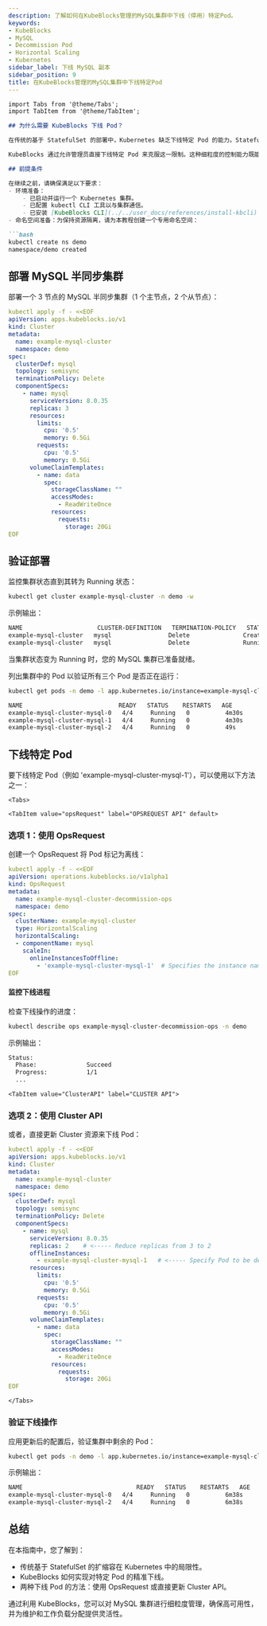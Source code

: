 ```yaml
---
description: 了解如何在KubeBlocks管理的MySQL集群中下线（停用）特定Pod。
keywords:
- KubeBlocks
- MySQL
- Decommission Pod
- Horizontal Scaling
- Kubernetes
sidebar_label: 下线 MySQL 副本
sidebar_position: 9
title: 在KubeBlocks管理的MySQL集群中下线特定Pod
---
```



```markdown
import Tabs from '@theme/Tabs';
import TabItem from '@theme/TabItem';

## 为什么需要 KubeBlocks 下线 Pod？

在传统的基于 StatefulSet 的部署中，Kubernetes 缺乏下线特定 Pod 的能力。StatefulSet 会确保 Pod 的顺序和身份标识，缩容操作总是优先移除序号最高的 Pod（例如从 3 个副本缩容时，会先移除 `Pod-2`）。这一限制导致无法精确控制下线的 Pod，使得维护、工作负载分配或故障处理变得复杂。

KubeBlocks 通过允许管理员直接下线特定 Pod 来克服这一限制。这种细粒度的控制能力既能确保高可用性，又能在不影响整个集群的情况下实现更优的资源管理。

## 前提条件

在继续之前，请确保满足以下要求：
- 环境准备：
    - 已启动并运行一个 Kubernetes 集群。
    - 已配置 kubectl CLI 工具以与集群通信。
    - 已安装 [KubeBlocks CLI](../../user_docs/references/install-kbcli) 和 [KubeBlocks Operator](../../user_docs/overview/install-kubeblocks)。请按照此处提供的安装说明进行操作。
- 命名空间准备：为保持资源隔离，请为本教程创建一个专用命名空间：

```bash
kubectl create ns demo
namespace/demo created
```




## 部署 MySQL 半同步集群

部署一个 3 节点的 MySQL 半同步集群（1 个主节点，2 个从节点）：

```yaml
kubectl apply -f - <<EOF
apiVersion: apps.kubeblocks.io/v1
kind: Cluster
metadata:
  name: example-mysql-cluster
  namespace: demo
spec:
  clusterDef: mysql
  topology: semisync
  terminationPolicy: Delete
  componentSpecs:
    - name: mysql
      serviceVersion: 8.0.35
      replicas: 3
      resources:
        limits:
          cpu: '0.5'
          memory: 0.5Gi
        requests:
          cpu: '0.5'
          memory: 0.5Gi
      volumeClaimTemplates:
        - name: data
          spec:
            storageClassName: ""
            accessModes:
              - ReadWriteOnce
            resources:
              requests:
                storage: 20Gi
EOF
```




## 验证部署

监控集群状态直到其转为 Running 状态：

```bash
kubectl get cluster example-mysql-cluster -n demo -w
```

示例输出：

```bash
NAME                     CLUSTER-DEFINITION   TERMINATION-POLICY   STATUS    AGE
example-mysql-cluster   mysql                Delete               Creating   8s
example-mysql-cluster   mysql                Delete               Running    2m41s
```

当集群状态变为 Running 时，您的 MySQL 集群已准备就绪。

列出集群中的 Pod 以验证所有三个 Pod 是否正在运行：

```bash
kubectl get pods -n demo -l app.kubernetes.io/instance=example-mysql-cluster
```



```bash
NAME                           READY   STATUS    RESTARTS   AGE
example-mysql-cluster-mysql-0   4/4     Running   0          4m30s
example-mysql-cluster-mysql-1   4/4     Running   0          4m30s
example-mysql-cluster-mysql-2   4/4     Running   0          49s
```





## 下线特定 Pod

要下线特定 Pod（例如 'example-mysql-cluster-mysql-1'），可以使用以下方法之一：

    <Tabs>

    <TabItem value="opsRequest" label="OPSREQUEST API" default>

### 选项 1：使用 OpsRequest
创建一个 OpsRequest 将 Pod 标记为离线：

```yaml
kubectl apply -f - <<EOF
apiVersion: operations.kubeblocks.io/v1alpha1
kind: OpsRequest
metadata:
  name: example-mysql-cluster-decommission-ops
  namespace: demo
spec:
  clusterName: example-mysql-cluster
  type: HorizontalScaling
  horizontalScaling:
  - componentName: mysql
    scaleIn:
      onlineInstancesToOffline:
        - 'example-mysql-cluster-mysql-1'  # Specifies the instance names that need to be taken offline
EOF
```

#### 监控下线进程
检查下线操作的进度：

```bash
kubectl describe ops example-mysql-cluster-decommission-ops -n demo
```

示例输出：

```bash
Status:
  Phase:              Succeed
  Progress:           1/1
  ...
```

</TabItem>

    <TabItem value="ClusterAPI" label="CLUSTER API">

### 选项 2：使用 Cluster API
或者，直接更新 Cluster 资源来下线 Pod：

```yaml
kubectl apply -f - <<EOF
apiVersion: apps.kubeblocks.io/v1
kind: Cluster
metadata:
  name: example-mysql-cluster
  namespace: demo
spec:
  clusterDef: mysql
  topology: semisync
  terminationPolicy: Delete
  componentSpecs:
    - name: mysql
      serviceVersion: 8.0.35
      replicas: 2    # <----- Reduce replicas from 3 to 2
      offlineInstances:
        - example-mysql-cluster-mysql-1   # <----- Specify Pod to be decommissioned
      resources:
        limits:
          cpu: '0.5'
          memory: 0.5Gi
        requests:
          cpu: '0.5'
          memory: 0.5Gi
      volumeClaimTemplates:
        - name: data
          spec:
            storageClassName: ""
            accessModes:
              - ReadWriteOnce
            resources:
              requests:
                storage: 20Gi
EOF
```

</TabItem>

    </Tabs>

### 验证下线操作

应用更新后的配置后，验证集群中剩余的 Pod：

```bash
kubectl get pods -n demo -l app.kubernetes.io/instance=example-mysql-cluster
```

示例输出：

```bash
NAME                                READY   STATUS    RESTARTS   AGE
example-mysql-cluster-mysql-0   4/4     Running   0          6m38s
example-mysql-cluster-mysql-2   4/4     Running   0          6m38s
```




## 总结
在本指南中，您了解到：
- 传统基于 StatefulSet 的扩缩容在 Kubernetes 中的局限性。
- KubeBlocks 如何实现对特定 Pod 的精准下线。
- 两种下线 Pod 的方法：使用 OpsRequest 或直接更新 Cluster API。

通过利用 KubeBlocks，您可以对 MySQL 集群进行细粒度管理，确保高可用性，并为维护和工作负载分配提供灵活性。